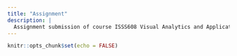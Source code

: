 ```yaml
---
title: "Assignment"
description: |
  Assignment submission of course ISSS608 Visual Analytics and Applications - Singapore Management University.
---
```


```r
knitr::opts_chunk$set(echo = FALSE)
```

